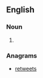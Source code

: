 ==English==

===Noun===
{{head|en|noun plural form}}

# {{plural of|tweeter|lang=en}}

===Anagrams===
* [[retweets#English|retweets]]
